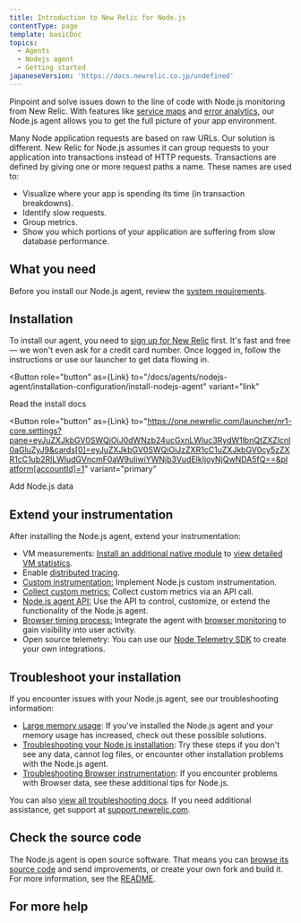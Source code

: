 ```yaml
---
title: Introduction to New Relic for Node.js
contentType: page
template: basicDoc
topics:
  - Agents
  - Nodejs agent
  - Getting started
japaneseVersion: 'https://docs.newrelic.co.jp/undefined'
---
```



Pinpoint and solve issues down to the line of code with Node.js monitoring from New Relic. With features like [service maps](/docs/data-analysis/service-maps/get-started/introduction-service-maps) and [error analytics](/docs/apm/applications-menu/error-analytics/error-analytics-explore-events-behind-errors), our Node.js agent allows you to get the full picture of your app environment.

Many Node application requests are based on raw URLs. Our solution is different. New Relic for Node.js assumes it can group requests to your application into transactions instead of HTTP requests. Transactions are defined by giving one or more request paths a name. These names are used to:

* Visualize where your app is spending its time (in transaction breakdowns).
* Identify slow requests.
* Group metrics.
* Show you which portions of your application are suffering from slow database performance.

## What you need

Before you install our Node.js agent, review the [system requirements](/docs/agents/nodejs-agent/getting-started/compatibility-requirements-nodejs-agent).

## Installation

To install our agent, you need to [sign up for New Relic](https://newrelic.com/signup) first. It's fast and free — we won't even ask for a credit card number. Once logged in, follow the instructions or use our launcher to get data flowing in.

<Button
  role="button"
  as={Link}
  to="/docs/agents/nodejs-agent/installation-configuration/install-nodejs-agent"
  variant="link"
>
  Read the install docs
</Button>

<Button
  role="button"
  as={Link}
  to="https://one.newrelic.com/launcher/nr1-core.settings?pane=eyJuZXJkbGV0SWQiOiJ0dWNzb24ucGxnLWluc3RydW1lbnQtZXZlcnl0aGluZyJ9&cards[0]=eyJuZXJkbGV0SWQiOiJzZXR1cC1uZXJkbGV0cy5zZXR1cC1ub2RlLWludGVncmF0aW9uIiwiYWNjb3VudElkIjoyNjQwNDA5fQ==&platform[accountId]=1"
  variant="primary"
>
  Add Node.js data
</Button>

## Extend your instrumentation

After installing the Node.js agent, extend your instrumentation:

* VM measurements: [Install an additional native module](/docs/agents/nodejs-agent/supported-features/node-vm-measurements) to [view detailed VM statistics](/docs/agents/nodejs-agent/supported-features/node-vms-statistics-page).
* Enable [distributed tracing](/docs/apm/distributed-tracing/getting-started/introduction-distributed-tracing).
* [Custom instrumentation:](/docs/agents/nodejs-agent/supported-features/nodejs-custom-instrumentation) Implement Node.js custom instrumentation.
* [Collect custom metrics:](https://docs.newrelic.com/docs/agents/nodejs-agent/supported-features/nodejs-custom-metrics) Collect custom metrics via an API call.
* [Node.js agent API:](/docs/agents/nodejs-agent/supported-features/nodejs-agent-api) Use the API to control, customize, or extend the functionality of the Node.js agent.
* [Browser timing process:](/docs/agents/nodejs-agent/supported-features/page-load-timing-nodejs) Integrate the agent with [browser monitoring](/docs/browser/new-relic-browser/getting-started/new-relic-browser) to gain visibility into user activity.
* Open source telemetry: You can use our [Node Telemetry SDK](/docs/data-ingest-apis/get-data-new-relic/new-relic-sdks/telemetry-sdks-send-custom-telemetry-data-new-relic) to create your own integrations.

## Troubleshoot your installation

If you encounter issues with your Node.js agent, see our troubleshooting information:

* [Large memory usage](/docs/agents/nodejs-agent/troubleshooting/troubleshooting-large-memory-usage-nodejs): If you've installed the Node.js agent and your memory usage has increased, check out these possible solutions.
* [Troubleshooting your Node.js installation](/docs/agents/nodejs-agent/troubleshooting/troubleshooting-your-nodejs-installation): Try these steps if you don't see any data, cannot log files, or encounter other installation problems with the Node.js agent.
* [Troubleshooting Browser instrumentation](/docs/agents/nodejs-agent/troubleshooting/troubleshooting-page-load-timing-nodejs): If you encounter problems with Browser data, see these additional tips for Node.js.

You can also [view all troubleshooting docs](/docs/agents/net-agent/troubleshooting). If you need additional assistance, get support at [support.newrelic.com](https://support.newrelic.com).

## Check the source code

The Node.js agent is open source software. That means you can [browse its source code](https://github.com/newrelic/node-newrelic "Link opens in a new window.") and send improvements, or create your own fork and build it. For more information, see the [README](https://github.com/newrelic/node-newrelic/blob/main/README.md "Link opens in a new window.").

## For more help

